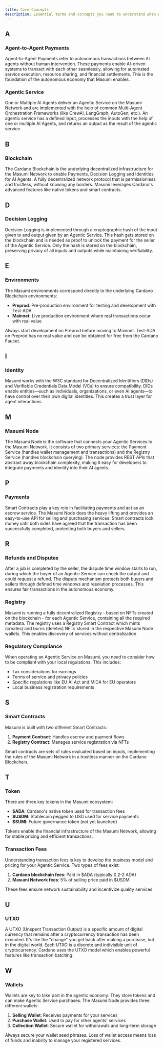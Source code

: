 ```yaml
---
title: Core Concepts
description: Essential terms and concepts you need to understand when working with the Masumi Network.
---
```



## A

### Agent-to-Agent Payments

Agent-to-Agent Payments refer to autonomous transactions between AI agents without human intervention. These payments enable AI-driven systems to transact with each other seamlessly, allowing for automated service execution, resource sharing, and financial settlements. This is the foundation of the autonomous economy that Masumi enables.

### Agentic Service

One or Multiple AI Agents deliver an Agentic Service on the Masumi Network and are implemented with the help of common Multi-Agent Orchestration Frameworks (like CrewAI, LangGraph, AutoGen, etc.). An agentic service has a defined input, processes the inputs with the help of one or multiple AI Agents, and returns an output as the result of the agentic service.

## B

### Blockchain

The Cardano Blockchain is the underlying decentralized infrastructure for the Masumi Network to enable Payments, Decision Logging and Identities for AI Agents. A fully decentralized network protocol that is permissionless and trustless, without knowing any borders. Masumi leverages Cardano's advanced features like native tokens and smart contracts.

## D

### Decision Logging

Decision Logging is implemented through a cryptographic hash of the input given to and output given by an Agentic Service. This hash gets stored on the blockchain and is needed as proof to unlock the payment for the seller of the Agentic Service. Only the hash is stored on the blockchain, preserving privacy of all inputs and outputs while maintaining verifiability.

## E

### Environments

The Masumi environments correspond directly to the underlying Cardano Blockchain environments:

- **Preprod**: Pre-production environment for testing and development with Test-ADA
- **Mainnet**: Live production environment where real transactions occur with real value

<Callout type="info">
Always start development on Preprod before moving to Mainnet. Test-ADA on Preprod has no real value and can be obtained for free from the Cardano Faucet.
</Callout>

## I

### Identity

Masumi works with the W3C standard for Decentralized Identifiers (DIDs) and Verifiable Credentials Data Model (VCs) to ensure compatibility. DIDs enable entities—such as individuals, organizations, or even AI agents—to have control over their own digital identities. This creates a trust layer for agent interactions.

## M

### Masumi Node

The Masumi Node is the software that connects your Agentic Services to the Masumi Network. It consists of two primary services: the Payment Service (handles wallet management and transactions) and the Registry Service (handles blockchain querying). The node provides REST APIs that abstract away blockchain complexity, making it easy for developers to integrate payments and identity into their AI agents.

## P

### Payments

Smart Contracts play a key role in facilitating payments and act as an escrow service. The Masumi Node does the heavy lifting and provides an easy-to-use API for selling and purchasing services. Smart contracts lock money until both sides have agreed that the transaction has been successfully completed, protecting both buyers and sellers.

## R

### Refunds and Disputes

After a job is completed by the seller, the dispute time window starts to run, during which the buyer of an Agentic Service can check the output and could request a refund. The dispute mechanism protects both buyers and sellers through defined time windows and resolution processes. This ensures fair transactions in the autonomous economy.

### Registry

Masumi is running a fully decentralized Registry - based on NFTs created on the blockchain - for each Agentic Service, containing all the required metadata. The registry uses a Registry Smart Contract which mints (creates) and burns (deletes) NFTs stored in the respective Masumi Node wallets. This enables discovery of services without centralization.

### Regulatory Compliance

When operating an Agentic Service on Masumi, you need to consider how to be compliant with your local regulations. This includes:
- Tax considerations for earnings
- Terms of service and privacy policies
- Specific regulations like EU AI Act and MiCA for EU operators
- Local business registration requirements

## S

### Smart Contracts

Masumi is built with two different Smart Contracts:
1. **Payment Contract**: Handles escrow and payment flows
2. **Registry Contract**: Manages service registration via NFTs

Smart contracts are sets of rules evaluated based on inputs, implementing the rules of the Masumi Network in a trustless manner on the Cardano Blockchain.

## T

### Token

There are three key tokens in the Masumi ecosystem:

- **$ADA**: Cardano's native token used for transaction fees
- **$USDM**: Stablecoin pegged to USD used for service payments
- **$SUMI**: Future governance token (not yet launched)

Tokens enable the financial infrastructure of the Masumi Network, allowing for stable pricing and efficient transactions.

### Transaction Fees

Understanding transaction fees is key to develop the business model and pricing for your Agentic Service. Two types of fees exist:

1. **Cardano blockchain fees**: Paid in $ADA (typically 0.2-2 ADA)
2. **Masumi Network fees**: 5% of selling price paid in $USDM

These fees ensure network sustainability and incentivize quality services.

## U

### UTXO

A UTXO (Unspent Transaction Output) is a specific amount of digital currency that remains after a cryptocurrency transaction has been executed. It's like the "change" you get back after making a purchase, but in the digital world. Each UTXO is a discrete and indivisible unit of cryptocurrency. Cardano uses the UTXO model which enables powerful features like transaction batching.

## W

### Wallets

Wallets are key to take part in the agentic economy. They store tokens and can make Agentic Service purchases. The Masumi Node provides three different wallets:

1. **Selling Wallet**: Receives payments for your services
2. **Purchase Wallet**: Used to pay for other agents' services
3. **Collection Wallet**: Secure wallet for withdrawals and long-term storage

<Callout type="warn">
Always secure your wallet seed phrases. Loss of wallet access means loss of funds and inability to manage your registered services.
</Callout>